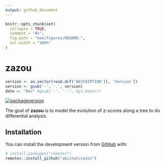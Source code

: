 ```yaml
---
output: github_document
---
```


<!-- README.md is generated from README.Rmd. Please edit that file -->

```r
knitr::opts_chunk$set(
  collapse = TRUE,
  comment = "#>",
  fig.path = "man/figures/README-",
  out.width = "100%"
)
```

# zazou

```r
version <- as.vector(read.dcf('DESCRIPTION')[, 'Version'])                                                      
version <- gsub('-', '.', version)   
date <- "Nov" #gsub('-', '--', Sys.Date())
```

<!-- badges: start -->
<!-- [![Last-changedate](https://img.shields.io/badge/Last%20change-`r date`-yellowgreen.svg)]() -->
[![packageversion](https://img.shields.io/badge/Package%20version-`r version`-orange.svg)]()
<!-- badges: end -->

The goal of __zazou__ is to model the evolution of z-scores along a tree to do differential analysis.

## Installation

You can install the development version from [GitHub](https://github.com/) with:

``` r
# install.packages("remotes")
remotes::install_github("abichat/zazou")
```

